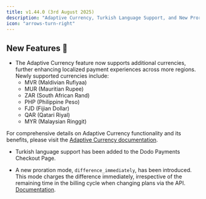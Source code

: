 ```yaml
---
title: v1.44.0 (3rd August 2025)
description: "Adaptive Currency, Turkish Language Support, and New Proration Mode"
icon: "arrows-turn-right"
---
```


## New Features 🚀

- The Adaptive Currency feature now supports additional currencies, further enhancing localized payment experiences across more regions. Newly supported currencies include:
  - MVR (Maldivian Rufiyaa)
  - MUR (Mauritian Rupee)
  - ZAR (South African Rand)
  - PHP (Philippine Peso)
  - FJD (Fijian Dollar)
  - QAR (Qatari Riyal)
  - MYR (Malaysian Ringgit)

For comprehensive details on Adaptive Currency functionality and its benefits, please visit the [Adaptive Currency documentation](/features/adaptive-currency).

- Turkish language support has been added to the Dodo Payments Checkout Page.

- A new proration mode, `difference_immediately`, has been introduced. This mode charges the difference immediately, irrespective of the remaining time in the billing cycle when changing plans via the API. [Documentation](/developer-resources/subscription-integration-guide).